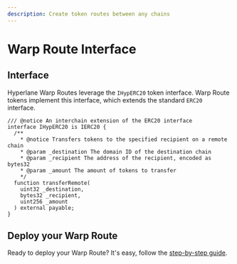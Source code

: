 ```yaml
---
description: Create token routes between any chains
---
```


# Warp Route Interface

## Interface

Hyperlane Warp Routes leverage the `IHypERC20` token interface. Warp Route tokens implement this interface, which extends the standard `ERC20` interface.

```solidity
/// @notice An interchain extension of the ERC20 interface
interface IHypERC20 is IERC20 {
  /**
    * @notice Transfers tokens to the specified recipient on a remote chain
    * @param _destination The domain ID of the destination chain
    * @param _recipient The address of the recipient, encoded as bytes32
    * @param _amount The amount of tokens to transfer
    */
  function transferRemote(
    uint32 _destination,
    bytes32 _recipient,
    uint256 _amount
  ) external payable;
}
```

## Deploy your Warp Route

Ready to deploy your Warp Route? It's easy, follow the [step-by-step guide](../../guides/deploy-warp-route.mdx).
